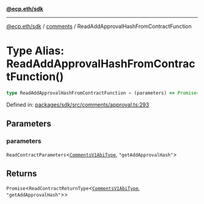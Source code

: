 [**@ecp.eth/sdk**](../../index.mdx)

***

[@ecp.eth/sdk](/sdk-reference/index.mdx) / [comments](/sdk-reference/comments/index.mdx) / ReadAddApprovalHashFromContractFunction

# Type Alias: ReadAddApprovalHashFromContractFunction()

```ts
type ReadAddApprovalHashFromContractFunction = (parameters) => Promise<ReadContractReturnType<CommentsV1AbiType, "getAddApprovalHash">>;
```

Defined in: [packages/sdk/src/comments/approval.ts:293](https://github.com/ecp-eth/comments-monorepo/blob/main/packages/sdk/src/comments/approval.ts#L293)

## Parameters

### parameters

`ReadContractParameters`\<[`CommentsV1AbiType`](/sdk-reference/comments/type-aliases/CommentsV1AbiType.mdx), `"getAddApprovalHash"`\>

## Returns

`Promise`\<`ReadContractReturnType`\<[`CommentsV1AbiType`](/sdk-reference/comments/type-aliases/CommentsV1AbiType.mdx), `"getAddApprovalHash"`\>\>
